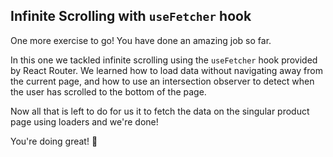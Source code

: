 ## Infinite Scrolling with `useFetcher` hook

One more exercise to go! You have done an amazing job so far.

In this one we tackled infinite scrolling using the `useFetcher` hook provided by React Router.
We learned how to load data without navigating away from the current page, and how to use an intersection observer
to detect when the user has scrolled to the bottom of the page.

Now all that is left to do for us it to fetch the data on the singular product page using loaders and we're done!
 

You're doing great! 🚀